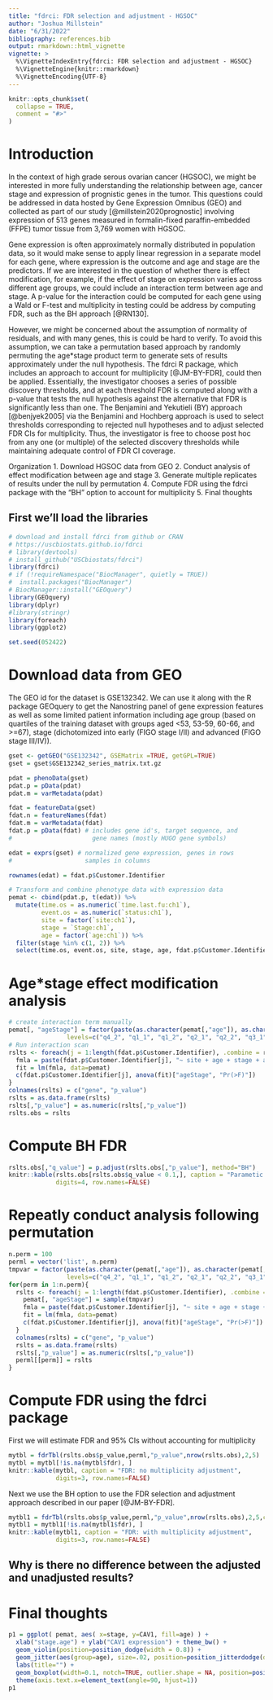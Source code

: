 ```yaml
---
title: "fdrci: FDR selection and adjustment - HGSOC"
author: "Joshua Millstein"
date: "6/31/2022"
bibliography: references.bib
output: rmarkdown::html_vignette
vignette: >
  %\VignetteIndexEntry{fdrci: FDR selection and adjustment - HGSOC}
  %\VignetteEngine{knitr::rmarkdown}
  %\VignetteEncoding{UTF-8}
---
```


```r
knitr::opts_chunk$set(
  collapse = TRUE,
  comment = "#>"
)
```

# Introduction
In the context of high grade serous ovarian cancer (HGSOC), we might be interested in more fully understanding the relationship between age, cancer stage and expression of prognistic genes in the tumor. This questions could be addressed in data hosted by Gene Expression Omnibus (GEO) and collected as part of our study [@millstein2020prognostic] involving expression of 513 genes measured in formalin-fixed paraffin-embedded (FFPE) tumor tissue from 3,769 women with HGSOC. 

Gene expression is often approximately normally distributed in population data, so it would make sense to apply linear regression in a separate model for each gene, where expression is the outcome and age and stage are the predictors. If we are interested in the question of whether there is effect modification, for example, if the effect of stage on expression varies across different age groups, we could include an interaction term between age and stage. A p-value for the interaction could be computed for each gene using a Wald or F-test and multiplicity in testing could be address by computing FDR, such as the BH approach [@RN130].

However, we might be concerned about the assumption of normality of residuals, and with many genes, this is could be hard to verify. To avoid this assumption, we can take a permutation based approach by randomly permuting the age*stage product term to generate sets of results approximately under the null hypothesis. The fdrci R package, which includes an approach to account for multiplicity [@JM-BY-FDR], could then be applied. Essentially, the investigator chooses a series of possible discovery thresholds, and at each threshold FDR is computed along with a p-value that tests the null hypothesis against the alternative that FDR is significantly less than one. The Benjamini and Yekutieli (BY) approach [@benjyek2005] via the Benjamini and Hochberg approach is used to select thresholds corresponding to rejected null hypotheses and to adjust selected FDR CIs for multiplicity. Thus, the investigator is free to choose post hoc from any one (or multiple) of the selected discovery thresholds while maintaining adequate control of FDR CI coverage.

Organization
1. Download HGSOC data from GEO
2. Conduct analysis of effect modification between age and stage
3. Generate multiple replicates of results under the null by permutation
4. Compute FDR using the fdrci package with the "BH" option to account for multiplicity
5. Final thoughts

## First we'll load the libraries

```r
# download and install fdrci from github or CRAN
# https://uscbiostats.github.io/fdrci
# library(devtools)
# install_github("USCbiostats/fdrci")
library(fdrci)
# if (!requireNamespace("BiocManager", quietly = TRUE))
#  install.packages("BiocManager")
# BiocManager::install("GEOquery")
library(GEOquery)
library(dplyr)
#library(stringr)
library(foreach)
library(ggplot2)

set.seed(052422)
```

# Download data from GEO
The GEO id for the dataset is GSE132342. We can use it along with the R package GEOquery to get the Nanostring panel of gene expression features as well as some limited patient information including age group (based on quartiles of the training dataset with groups aged <53, 53-59, 60-66, and >=67), stage (dichotomized into early (FIGO stage I/II) and advanced (FIGO stage III/IV)). 

```r
gset <- getGEO("GSE132342", GSEMatrix =TRUE, getGPL=TRUE)
gset = gset$GSE132342_series_matrix.txt.gz

pdat = phenoData(gset)
pdat.p = pData(pdat)
pdat.m = varMetadata(pdat)

fdat = featureData(gset)
fdat.n = featureNames(fdat)
fdat.m = varMetadata(fdat)
fdat.p = pData(fdat) # includes gene id's, target sequence, and 
#                      gene names (mostly HUGO gene symbols)

edat = exprs(gset) # normalized gene expression, genes in rows 
#                    samples in columns

rownames(edat) = fdat.p$Customer.Identifier

# Transform and combine phenotype data with expression data
pemat <- cbind(pdat.p, t(edat)) %>%
  mutate(time.os = as.numeric(`time.last.fu:ch1`),
         event.os = as.numeric(`status:ch1`),
         site = factor(`site:ch1`),
         stage = `Stage:ch1`,
         age = factor(`age:ch1`)) %>% 
  filter(stage %in% c(1, 2)) %>% 
  select(time.os, event.os, site, stage, age, fdat.p$Customer.Identifier[1]:fdat.p$Customer.Identifier[513])
```


# Age*stage effect modification analysis

```r
# create interaction term manually
pemat[, "ageStage"] = factor(paste(as.character(pemat[,"age"]), as.character(pemat[,"stage"]), sep="_"),
                levels=c("q4_2", "q1_1", "q1_2", "q2_1", "q2_2", "q3_1", "q3_2", "q4_1"))
# Run interaction scan
rslts <- foreach(j = 1:length(fdat.p$Customer.Identifier), .combine = rbind) %do% {
  fmla = paste(fdat.p$Customer.Identifier[j], "~ site + age + stage + ageStage")
  fit = lm(fmla, data=pemat)
  c(fdat.p$Customer.Identifier[j], anova(fit)["ageStage", "Pr(>F)"])
}
colnames(rslts) = c("gene", "p_value")
rslts = as.data.frame(rslts)
rslts[,"p_value"] = as.numeric(rslts[,"p_value"])
rslts.obs = rslts
```

# Compute BH FDR

```r
rslts.obs[,"q_value"] = p.adjust(rslts.obs[,"p_value"], method="BH")
knitr::kable(rslts.obs[rslts.obs$q_value < 0.1,], caption = "Parametic approach: BH FDR < 0.1",
             digits=4, row.names=FALSE)
```

# Repeatly conduct analysis following permutation 

```r
n.perm = 100
perml = vector('list', n.perm)
tmpvar = factor(paste(as.character(pemat[,"age"]), as.character(pemat[,"stage"]), sep="_"),
                levels=c("q4_2", "q1_1", "q1_2", "q2_1", "q2_2", "q3_1", "q3_2", "q4_1"))
for(perm in 1:n.perm){
  rslts <- foreach(j = 1:length(fdat.p$Customer.Identifier), .combine = rbind) %do% {
    pemat[, "ageStage"] = sample(tmpvar)
    fmla = paste(fdat.p$Customer.Identifier[j], "~ site + age + stage + ageStage")
    fit = lm(fmla, data=pemat)
    c(fdat.p$Customer.Identifier[j], anova(fit)["ageStage", "Pr(>F)"])
  }
  colnames(rslts) = c("gene", "p_value")
  rslts = as.data.frame(rslts)
  rslts[,"p_value"] = as.numeric(rslts[,"p_value"])
  perml[[perm]] = rslts
}
```

# Compute FDR using the fdrci package


First we will estimate FDR and 95% CIs without accounting for multiplicity

```r
mytbl = fdrTbl(rslts.obs$p_value,perml,"p_value",nrow(rslts.obs),2,5)
mytbl = mytbl[!is.na(mytbl$fdr), ]
knitr::kable(mytbl, caption = "FDR: no multiplicity adjustment",
             digits=3, row.names=FALSE)
```

Next we use the BH option to use the FDR selection and adjustment approach described in our paper [@JM-BY-FDR].

```r
mytbl1 = fdrTbl(rslts.obs$p_value,perml,"p_value",nrow(rslts.obs),2,5,correct="BH")
mytbl1 = mytbl1[!is.na(mytbl1$fdr), ]
knitr::kable(mytbl1, caption = "FDR: with multiplicity adjustment",
             digits=3, row.names=FALSE)
```

## Why is there no difference between the adjusted and unadjusted results?

# Final thoughts

```r
p1 = ggplot( pemat, aes( x=stage, y=CAV1, fill=age) ) + 
  xlab("stage.age") + ylab("CAV1 expression") + theme_bw() +
  geom_violin(position=position_dodge(width = 0.8)) + 
  geom_jitter(aes(group=age), size=.02, position=position_jitterdodge(dodge.width=0.8, jitter.width=0.05)) + 
  labs(title="") + 
  geom_boxplot(width=0.1, notch=TRUE, outlier.shape = NA, position=position_dodge(width = 0.8)) +
  theme(axis.text.x=element_text(angle=90, hjust=1))
p1
```


